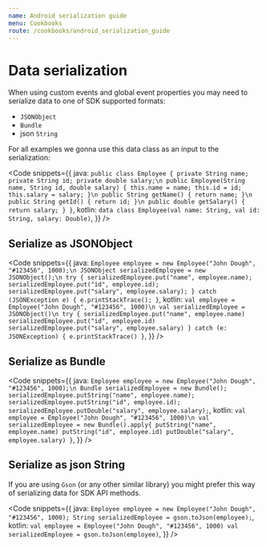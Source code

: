 ```yaml
---
name: Android serialization guide
menu: Cookbooks
route: /cookbooks/android_serialization_guide
---
```



# Data serialization

When using custom events and global event properties you may need to serialize data to one of SDK supported formats:
* `JSONObject`
* `Bundle`
* json `String`

For all examples we gonna use this data class as an input to the serialization:

<Code
  snippets={{
    java: `
public class Employee {
    private String name;
    private String id;
    private double salary;\n
    public Employee(String name, String id, double salary) {
        this.name = name;
        this.id = id;
        this.salary = salary;
    }\n
    public String getName() {
        return name;
    }\n
    public String getId() {
        return id;
    }\n
    public double getSalary() {
        return salary;
    }
}
`,
    kotlin: `
data class Employee(val name: String,
                    val id: String,
                    salary: Double)
`,
  }}
/>

## Serialize as JSONObject

<Code
  snippets={{
    java: `
Employee employee = new Employee("John Dough", "#123456", 1000);\n
JSONObject serializedEmployee = new JSONObject();\n
try {
    serializedEmployee.put("name", employee.name);
    serializedEmployee.put("id", employee.id);
    serializedEmployee.put("salary", employee.salary);
} catch (JSONException e) {
    e.printStackTrace();
}
`,
    kotlin: `
val employee = Employee("John Dough", "#123456", 1000)\n
val serializedEmployee = JSONObject()\n
try {
    serializedEmployee.put("name", employee.name)
    serializedEmployee.put("id", employee.id)
    serializedEmployee.put("salary", employee.salary)
} catch (e: JSONException) {
    e.printStackTrace()
}
`,
  }}
/>

## Serialize as Bundle

<Code
  snippets={{
    java: `
Employee employee = new Employee("John Dough", "#123456", 1000);\n
Bundle serializedEmployee = new Bundle();
serializedEmployee.putString("name", employee.name);
serializedEmployee.putString("id", employee.id);
serializedEmployee.putDouble("salary", employee.salary);
`,
    kotlin: `
val employee = Employee("John Dough", "#123456", 1000)\n
val serializedEmployee = new Bundle().apply{
    putString("name", employee.name)
    putString("id", employee.id)
    putDouble("salary", employee.salary)
}
`,
  }}
/>

## Serialize as json String

If you are using `Gson` (or any other similar library) you might prefer this way of serializing data for SDK API methods. 

<Code
  snippets={{
    java: `
Employee employee = new Employee("John Dough", "#123456", 1000);
String serializedEmployee = gson.toJson(employee);
`,
    kotlin: `
val employee = Employee("John Dough", "#123456", 1000)
val serializedEmployee = gson.toJson(employee)
`,
  }}
/>